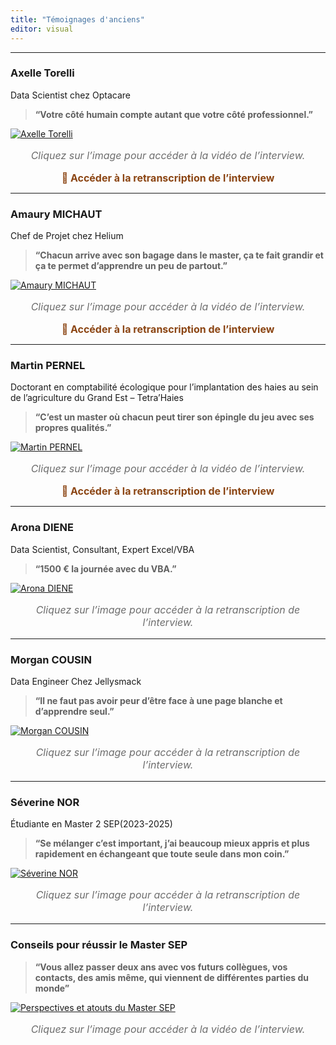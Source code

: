 ```yaml
---
title: "Témoignages d'anciens"
editor: visual
---
```


------------------------------------------------------------------------

### **Axelle Torelli**

[Data Scientist chez Optacare]{.poste}

> **“Votre côté humain compte autant que votre côté professionnel.”**

<a href="https://mediacenter.univ-reims.fr/videos/?video=MEDIA241214224141903">
  <img src="Images/ance1.png" alt="Axelle Torelli" class="interview-image" />
</a>

<p style="text-align: center; font-style: italic; color: #6d6d6d; font-size: 1rem; margin-top: 1rem;">
Cliquez sur l'image pour accéder à la vidéo de l'interview.
</p>

<div style="text-align: center; margin-top: 1rem;">
  <a href="https://univreimsfr-my.sharepoint.com/personal/severine_nor1_etudiant_univ-reims_fr/_layouts/15/onedrive.aspx?id=%2Fpersonal%2Fseverine%5Fnor1%5Fetudiant%5Funiv%2Dreims%5Ffr%2FDocuments%2FInterviews%5FMaster%5FSEP%2FRetransctipion%20Axelle%2Epdf&parent=%2Fpersonal%2Fseverine%5Fnor1%5Fetudiant%5Funiv%2Dreims%5Ffr%2FDocuments%2FInterviews%5FMaster%5FSEP&ga=1" 
     style="font-size: 1rem; color: #8b4513; text-decoration: none; font-weight: bold;">
    📄 Accéder à la retranscription de l'interview
  </a>
</div>
------------------------------------------------------------------------

### **Amaury MICHAUT**

[Chef de Projet chez Helium]{.poste}

> **“Chacun arrive avec son bagage dans le master, ça te fait grandir et ça te permet d’apprendre un peu de partout.”**

<a href="https://mediacenter.univ-reims.fr/videos/?video=MEDIA241214224254155">
  <img src="Images/ance2.png" alt="Amaury MICHAUT" class="interview-image" />
</a>

<p style="text-align: center; font-style: italic; color: #6d6d6d; font-size: 1rem; margin-top: 1rem;">
Cliquez sur l'image pour accéder à la vidéo de l'interview.
</p>

<div style="text-align: center; margin-top: 1rem;">
  <a href="https://univreimsfr-my.sharepoint.com/personal/severine_nor1_etudiant_univ-reims_fr/_layouts/15/onedrive.aspx?id=%2Fpersonal%2Fseverine%5Fnor1%5Fetudiant%5Funiv%2Dreims%5Ffr%2FDocuments%2FInterviews%5FMaster%5FSEP%2FRetranscription%20Amaury%20%2Epdf&parent=%2Fpersonal%2Fseverine%5Fnor1%5Fetudiant%5Funiv%2Dreims%5Ffr%2FDocuments%2FInterviews%5FMaster%5FSEP&ga=1" 
     style="font-size: 1rem; color: #8b4513; text-decoration: none; font-weight: bold;">
    📄 Accéder à la retranscription de l'interview
  </a>
</div>


------------------------------------------------------------------------

### **Martin PERNEL**

[Doctorant en comptabilité écologique pour l’implantation des haies au sein de l’agriculture du Grand Est – Tetra'Haies]{.poste}

> **“C’est un master où chacun peut tirer son épingle du jeu avec ses propres qualités.”**

<a href="https://mediacenter.univ-reims.fr/videos/?video=MEDIA241214221124935">
  <img src="Images/martin.png" alt="Martin PERNEL" class="interview-image" />
</a>

<p style="text-align: center; font-style: italic; color: #6d6d6d; font-size: 1rem; margin-top: 1rem;">
Cliquez sur l'image pour accéder à la vidéo de l'interview.
</p>

<div style="text-align: center; margin-top: 1rem;">
  <a href="https://univreimsfr-my.sharepoint.com/personal/severine_nor1_etudiant_univ-reims_fr/_layouts/15/onedrive.aspx?id=%2Fpersonal%2Fseverine%5Fnor1%5Fetudiant%5Funiv%2Dreims%5Ffr%2FDocuments%2FInterviews%5FMaster%5FSEP%2FRetranscription%20Martin%20%2Epdf&parent=%2Fpersonal%2Fseverine%5Fnor1%5Fetudiant%5Funiv%2Dreims%5Ffr%2FDocuments%2FInterviews%5FMaster%5FSEP&ga=1" 
     style="font-size: 1rem; color: #8b4513; text-decoration: none; font-weight: bold;">
    📄 Accéder à la retranscription de l'interview
  </a>
</div>


-------------------------------------------------------------------------



### **Arona DIENE**  
[Data Scientist, Consultant, Expert Excel/VBA]{.poste}

> **“1500 € la journée avec du VBA.”**

<a href="https://univreimsfr-my.sharepoint.com/personal/severine_nor1_etudiant_univ-reims_fr/_layouts/15/onedrive.aspx?id=%2Fpersonal%2Fseverine%5Fnor1%5Fetudiant%5Funiv%2Dreims%5Ffr%2FDocuments%2FInterviews%5FMaster%5FSEP%2FRetranscription%20Arona%20%2Epdf&parent=%2Fpersonal%2Fseverine%5Fnor1%5Fetudiant%5Funiv%2Dreims%5Ffr%2FDocuments%5FInterviews%5FMaster%5FSEP&ga=1" target="_blank">
  <img src="Images/arona.png" alt="Arona DIENE" class="interview-image" />
</a>

<p style="text-align: center; font-style: italic; color: #6d6d6d; font-size: 1rem; margin-top: 1rem;">
Cliquez sur l'image pour accéder à la retranscription de l'interview.
</p>




----------------------------------------------------------------------------

### **Morgan COUSIN**  
[Data Engineer Chez Jellysmack]{.poste}

> **“Il ne faut pas avoir peur d’être face à une page blanche et d’apprendre seul.”**

<a href="https://univreimsfr-my.sharepoint.com/personal/severine_nor1_etudiant_univ-reims_fr/_layouts/15/onedrive.aspx?id=%2Fpersonal%2Fseverine%5Fnor1%5Fetudiant%5Funiv%2Dreims%5Ffr%2FDocuments%2FInterviews%5FMaster%5FSEP%2FRetranscription%20Morgan%2Epdf&parent=%2Fpersonal%2Fseverine%5Fnor1%5Fetudiant%5Funiv%2Dreims%5Ffr%2FDocuments%5FInterviews%5FMaster%5FSEP&ga=1" target="_blank">
  <img src="Images/morgan.png" alt="Morgan COUSIN" class="interview-image" />
</a>

<p style="text-align: center; font-style: italic; color: #6d6d6d; font-size: 1rem; margin-top: 1rem;">
Cliquez sur l'image pour accéder à la retranscription de l'interview.
</p>

----------------------------------------------------------------------------

### **Séverine NOR**  
[Étudiante en Master 2 SEP(2023-2025)]{.poste}

> **“Se mélanger c’est important, j’ai beaucoup mieux appris et plus rapidement en échangeant que toute seule dans mon coin.”**

<a href="https://univreimsfr-my.sharepoint.com/personal/severine_nor1_etudiant_univ-reims_fr/_layouts/15/onedrive.aspx?id=%2Fpersonal%2Fseverine%5Fnor1%5Fetudiant%5Funiv%2Dreims%5Ffr%2FDocuments%2FInterviews%5FMaster%5FSEP%2FRetranscription%20S%C3%A9verine%20%20%2Epdf&parent=%2Fpersonal%2Fseverine%5Fnor1%5Fetudiant%5Funiv%2Dreims%5Ffr%2FDocuments%5FInterviews%5FMaster%5FSEP&ga=1" target="_blank">
  <img src="Images/M2.png" alt="Séverine NOR" class="interview-image" />
</a>

<p style="text-align: center; font-style: italic; color: #6d6d6d; font-size: 1rem; margin-top: 1rem;">
Cliquez sur l'image pour accéder à la retranscription de l'interview.
</p>

---------------------------------------------------------------------

### **Conseils pour réussir le Master SEP**

[]{.poste}

> **“Vous allez passer deux ans avec vos futurs collègues, vos contacts, des amis même, qui viennent de différentes parties du monde”**

<a href="https://mediacenter.univ-reims.fr/videos/?video=MEDIA241209100712913">
  <img src="Images/conseil.png" alt="Perspectives et atouts du Master SEP" class="interview-image"/>
</a>

<p style="text-align: center; font-style: italic; color: #6d6d6d; font-size: 1rem; margin-top: 1rem;">
Cliquez sur l'image pour accéder à la vidéo de l'interview.
</p>

